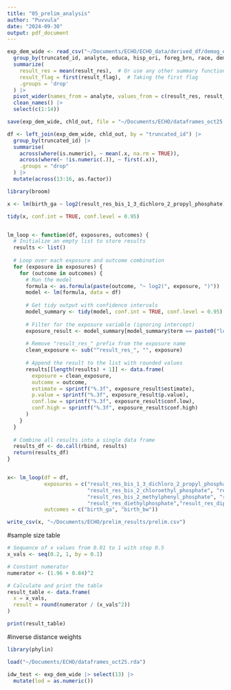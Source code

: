 ```yaml
---
title: "05_prelim_analysis"
author: "Puvvula"
date: "2024-09-30"
output: pdf_document
---
```


```r
exp_dem_wide <- read_csv("~/Documents/ECHO/ECHO_data/derived_df/demog_exp_v_sep_7_2024.csv") |>
  group_by(truncated_id, analyte, educa, hisp_ori, foreg_brn, race, demchild_mat_age) |> 
  summarize(
    result_res = mean(result_res),  # Or use any other summary function
    result_flag = first(result_flag),  # Taking the first flag
    .groups = 'drop'
  ) |>
  pivot_wider(names_from = analyte, values_from = c(result_res, result_flag), names_sep = "_") |>
  clean_names() |>
  select(c(1:14))

save(exp_dem_wide, chld_out, file = "~/Documents/ECHO/dataframes_oct25.rda")

df <- left_join(exp_dem_wide, chld_out, by = "truncated_id") |>
  group_by(truncated_id) |>
  summarise(
    across(where(is.numeric), ~ mean(.x, na.rm = TRUE)),
    across(where(~ !is.numeric(.)), ~ first(.x)),
    .groups = "drop"
  ) |>
  mutate(across(13:16, as.factor))
```

```r
library(broom)

x <- lm(birth_ga ~ log2(result_res_bis_1_3_dichloro_2_propyl_phosphate), data = df)

tidy(x, conf.int = TRUE, conf.level = 0.95)


lm_loop <- function(df, exposures, outcomes) {
  # Initialize an empty list to store results
  results <- list()
  
  # Loop over each exposure and outcome combination
  for (exposure in exposures) {
    for (outcome in outcomes) {
      # Run the model
      formula <- as.formula(paste(outcome, "~ log2(", exposure, ")"))
      model <- lm(formula, data = df)
      
      # Get tidy output with confidence intervals
      model_summary <- tidy(model, conf.int = TRUE, conf.level = 0.95)
      
      # Filter for the exposure variable (ignoring intercept)
      exposure_result <- model_summary[model_summary$term == paste0("log2(", exposure, ")"), ]
      
      # Remove "result_res_" prefix from the exposure name
      clean_exposure <- sub("^result_res_", "", exposure)
      
      # Append the result to the list with rounded values
      results[[length(results) + 1]] <- data.frame(
        exposure = clean_exposure,
        outcome = outcome,
        estimate = sprintf("%.3f", exposure_result$estimate),
        p.value = sprintf("%.3f", exposure_result$p.value),
        conf.low = sprintf("%.3f", exposure_result$conf.low),
        conf.high = sprintf("%.3f", exposure_result$conf.high)
      )
    }
  }
  
  # Combine all results into a single data frame
  results_df <- do.call(rbind, results)
  return(results_df)
}


x<- lm_loop(df = df,
            exposures = c("result_res_bis_1_3_dichloro_2_propyl_phosphate", "result_res_bis_1_chloro_2_propyl_phosphate",
                          "result_res_bis_2_chloroethyl_phosphate", "result_res_bis_2_ethylhexyl_phosphate", 
                          "result_res_bis_2_methylphenyl_phosphate", "result_res_bis_butoxyethyl_phosphate",
                          "result_res_diethylphosphate","result_res_dipropyl_phosphate"),
            outcomes = c("birth_ga", "birth_bw"))

write_csv(x, "~/Documents/ECHO/prelim_results/prelim.csv")
```

#sample size table
```r
# Sequence of x values from 0.01 to 1 with step 0.5
x_vals <- seq(0.2, 1, by = 0.1)

# Constant numerator
numerator <- (1.96 + 0.84)^2

# Calculate and print the table
result_table <- data.frame(
  x = x_vals,
  result = round(numerator / (x_vals^2))
)

print(result_table)

```

#inverse distance weights
```r
library(phylin)

load("~/Documents/ECHO/dataframes_oct25.rda")

idw_test <- exp_dem_wide |> select(13) |>
  mutate(lod = as.numeric())


```


